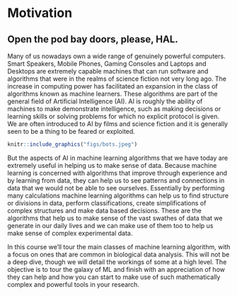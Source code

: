 # Motivation {.unnumbered}

## Open the pod bay doors, please, HAL.

Many of us nowadays own a wide range of genuinely powerful computers. Smart Speakers, Mobile Phones, Gaming Consoles and Laptops and Desktops are extremely capable machines that can run software and algorithms that were in the realms of science fiction not very long ago. The increase in computing power has facilitated an expansion in the class of algorithms known as machine learners. These algorithms are part of the general field of Artificial Intelligence (AI). AI is roughly the ability of machines to make demonstrate intelligence, such as making decisions or learning skills or solving problems for which no explicit protocol is given. We are often introduced to AI by films and science fiction and it is generally seen to be a thing to be feared or exploited.  

```r
knitr::include_graphics("figs/bots.jpeg")
```

But the aspects of AI in machine learning algorithms that we have today are extremely useful in helping us to make sense of data. Because machine learning is concerned with algorithms that improve through experience and by learning from data, they can help us to see patterns and connections in data that we would not be able to see ourselves. Essentially by performing many calculations machine learning algorithms can help us to find structure or divisions in data, perform classifications, create simplifications of complex structures and make data based decisions. These are the algorithms that help us to make sense of the vast swathes of data that we generate in our daily lives and we can make use of them too to help us make sense of complex experimental data.

In this course we'll tour the main classes of machine learning algorithm, with a focus on ones that are common in biological data analysis. This will not be a deep dive, though we will detail the workings of some at a high level. The objective is to tour the galaxy of ML and finish with an appreciation of how they can help and how you can start to make use of such mathematically complex and powerful tools in your research.


